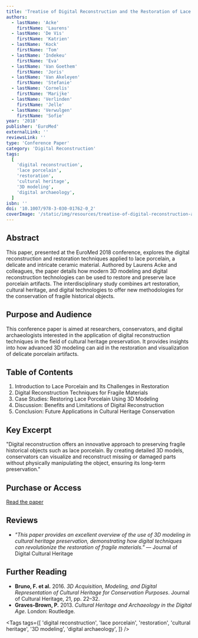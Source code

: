 ```yaml
---
title: 'Treatise of Digital Reconstruction and the Restoration of Lace Porcelain'
authors:
  - lastName: 'Acke'
    firstName: 'Laurens'
  - lastName: 'De Vis'
    firstName: 'Katrien'
  - lastName: 'Kock'
    firstName: 'Tom'
  - lastName: 'Indekeu'
    firstName: 'Eva'
  - lastName: 'Van Goethem'
    firstName: 'Joris'
  - lastName: 'Van Akeleyen'
    firstName: 'Stefanie'
  - lastName: 'Cornelis'
    firstName: 'Marijke'
  - lastName: 'Verlinden'
    firstName: 'Jelle'
  - lastName: 'Verwulgen'
    firstName: 'Sofie'
year: '2018'
publisher: 'EuroMed'
externalLink: ''
reviewsLink: ''
type: 'Conference Paper'
category: 'Digital Reconstruction'
tags:
  [
    'digital reconstruction',
    'lace porcelain',
    'restoration',
    'cultural heritage',
    '3D modeling',
    'digital archaeology',
  ]
isbn: ''
doi: '10.1007/978-3-030-01762-0_2'
coverImage: '/static/img/resources/treatise-of-digital-reconstruction-and-the-restoration-of-lace-porcelain.jpg'
---
```


## Abstract

This paper, presented at the EuroMed 2018 conference, explores the digital reconstruction and restoration techniques applied to lace porcelain, a delicate and intricate ceramic material. Authored by Laurens Acke and colleagues, the paper details how modern 3D modeling and digital reconstruction technologies can be used to restore and preserve lace porcelain artifacts. The interdisciplinary study combines art restoration, cultural heritage, and digital technologies to offer new methodologies for the conservation of fragile historical objects.

## Purpose and Audience

This conference paper is aimed at researchers, conservators, and digital archaeologists interested in the application of digital reconstruction techniques in the field of cultural heritage preservation. It provides insights into how advanced 3D modeling can aid in the restoration and visualization of delicate porcelain artifacts.

## Table of Contents

1. Introduction to Lace Porcelain and Its Challenges in Restoration
2. Digital Reconstruction Techniques for Fragile Materials
3. Case Studies: Restoring Lace Porcelain Using 3D Modeling
4. Discussion: Benefits and Limitations of Digital Reconstruction
5. Conclusion: Future Applications in Cultural Heritage Conservation

## Key Excerpt

"Digital reconstruction offers an innovative approach to preserving fragile historical objects such as lace porcelain. By creating detailed 3D models, conservators can visualize and reconstruct missing or damaged parts without physically manipulating the object, ensuring its long-term preservation."

## Purchase or Access

[Read the paper](https://link.springer.com/chapter/10.1007/978-3-030-01762-0_2)

## Reviews

- _"This paper provides an excellent overview of the use of 3D modeling in cultural heritage preservation, demonstrating how digital techniques can revolutionize the restoration of fragile materials."_ — Journal of Digital Cultural Heritage

## Further Reading

- **Bruno, F. et al.** 2016. _3D Acquisition, Modeling, and Digital Representation of Cultural Heritage for Conservation Purposes_. Journal of Cultural Heritage, 21, pp. 22–32.
- **Graves-Brown, P.** 2013. _Cultural Heritage and Archaeology in the Digital Age_. London: Routledge.

<Tags
  tags={[
    'digital reconstruction',
    'lace porcelain',
    'restoration',
    'cultural heritage',
    '3D modeling',
    'digital archaeology',
  ]}
/>
